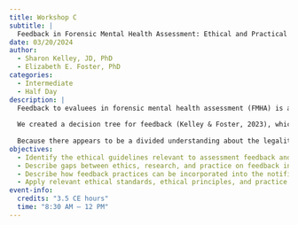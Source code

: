 ```yaml
---
title: Workshop C
subtitle: |
  Feedback in Forensic Mental Health Assessment: Ethical and Practical Considerations
date: 03/20/2024
author:
  - Sharon Kelley, JD, PhD
  - Elizabeth E. Foster, PhD
categories: 
  - Intermediate
  - Half Day
description: |
  Feedback to evaluees in forensic mental health assessment (FMHA) is an under-studied and under-discussed topic. In other psychological disciplines, feedback is a traditional part of the psychological assessment process, though there are many potential reasons that feedback in FMHA might be treated differently. Based on our review of the relevant literature, a survey about current feedback practices, and the results of three focus groups with forensic evaluators, the purpose of this talk is to provide considerations to guide evaluators' decisions about feedback in FMHA. Because feedback will often be a matter of evaluator discretion, we determined that reviewing relevant factors for carefully-considered practice would be useful to the forensic evaluator community.
  
  We created a decision tree for feedback (Kelley & Foster, 2023), which is grounded in the law and ethics surrounding the practice of FMHA and covers both logistical and substantive considerations for forensic evaluators. Ultimately, these considerations include potential problems or drawbacks related to providing feedback as well as potential benefits, both to the evaluee and the evaluation itself. Although feedback will not be appropriate in every situation, thoughtful consideration of the issue---and providing feedback when appropriate---is one way of respecting the rights and dignity of forensic evaluees.
  
  Because there appears to be a divided understanding about the legality and ethics surrounding feedback, our purpose is to go further than previous literature reviews and offer evaluators a systematic set of considerations to guide their decision-making about providing feedback to forensic evaluees.
objectives: 
  - Identify the ethical guidelines relevant to assessment feedback and their specific application to forensic mental health assessment.
  - Describe gaps between ethics, research, and practice on feedback in forensic mental health assessment.
  - Describe how feedback practices can be incorporated into the notification process.
  - Apply relevant ethical standards, ethical principles, and practice guidelines to different scenarios involving feedback in forensic mental health assessment.
event-info:
  credits: "3.5 CE hours"
  time: "8:30 AM – 12 PM"
---
```


